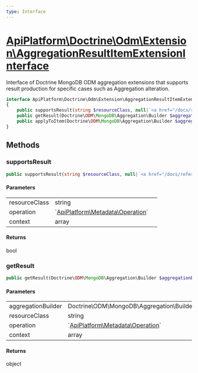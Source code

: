 ```yaml
---
type: Interface
---
```


# [ApiPlatform\Doctrine\Odm\Extension\AggregationResultItemExtensionInterface](/docs/reference/Doctrine/Odm/Extension/AggregationResultItemExtensionInterface)

Interface of Doctrine MongoDB ODM aggregation extensions that supports result production
for specific cases such as Aggregation alteration.


```php
interface ApiPlatform\Doctrine\Odm\Extension\AggregationResultItemExtensionInterface implements `<a href="/docs/reference/Doctrine/Odm/Extension/AggregationItemExtensionInterface">ApiPlatform\Doctrine\Odm\Extension\AggregationItemExtensionInterface</a>`
{
    public supportsResult(string $resourceClass, null|`<a href="/docs/reference/Metadata/Operation">ApiPlatform\Metadata\Operation</a>` $operation, array $context): bool
    public getResult(Doctrine\ODM\MongoDB\Aggregation\Builder $aggregationBuilder, string $resourceClass, null|`<a href="/docs/reference/Metadata/Operation">ApiPlatform\Metadata\Operation</a>` $operation, array $context): object
    public applyToItem(Doctrine\ODM\MongoDB\Aggregation\Builder $aggregationBuilder, string $resourceClass, array $identifiers, null|`<a href="/docs/reference/Metadata/Operation">ApiPlatform\Metadata\Operation</a>` $operation, array $context): null
}
```
## Methods

### supportsResult



```php
public supportsResult(string $resourceClass, null|`<a href="/docs/reference/Metadata/Operation">ApiPlatform\Metadata\Operation</a>` $operation, array $context): bool
```

#### Parameters

<table><tbody>
<tr><td>resourceClass</td><td>string</td><td></td></tr><tr><td>operation</td><td>`<a href="/docs/reference/Metadata/Operation">ApiPlatform\Metadata\Operation</a>`</td><td></td></tr><tr><td>context</td><td>array</td><td></td></tr>
</tbody>
</table>

#### Returns

bool

### getResult



```php
public getResult(Doctrine\ODM\MongoDB\Aggregation\Builder $aggregationBuilder, string $resourceClass, null|`<a href="/docs/reference/Metadata/Operation">ApiPlatform\Metadata\Operation</a>` $operation, array $context): object
```

#### Parameters

<table><tbody>
<tr><td>aggregationBuilder</td><td>Doctrine\ODM\MongoDB\Aggregation\Builder</td><td></td></tr><tr><td>resourceClass</td><td>string</td><td></td></tr><tr><td>operation</td><td>`<a href="/docs/reference/Metadata/Operation">ApiPlatform\Metadata\Operation</a>`</td><td></td></tr><tr><td>context</td><td>array</td><td></td></tr>
</tbody>
</table>

#### Returns

object
